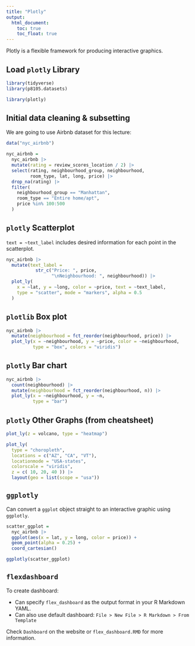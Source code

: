 ```yaml
---
title: "Plotly"
output: 
  html_document:
    toc: true
    toc_float: true
---
```


Plotly is a flexible framework for producing interactive graphics.

## Load `plotly` Library
```r
library(tidyverse)
library(p8105.datasets)

library(plotly)
```

## Initial data cleaning & subsetting
We are going to use Airbnb dataset for this lecture:
```r
data("nyc_airbnb")

nyc_airbnb =
  nyc_airbnb |>
  mutate(rating = review_scores_location / 2) |>
  select(rating, neighbourhood_group, neighbourhood,
         room_type, lat, long, price) |>
  drop_na(rating) |>
  filter(
    neighbourhood_group == "Manhattan",
    room_type == "Entire home/apt",
    price %in% 100:500
  )

```

## `plotly` Scatterplot
`text = ~text_label` includes desired information for each point in the scatterplot.
```r
nyc_airbnb |> 
  mutate(text_label = 
           str_c("Price: ", price, 
                 "\nNeighbourhood: ", neighbourhood)) |>
  plot_ly(
    x = ~lat, y = ~long, color = ~price, text = ~text_label,
    type = "scatter", mode = "markers", alpha = 0.5
  )
```

## `plotlib` Box plot 
```r
nyc_airbnb |>
  mutate(neighbourhood = fct_reorder(neighbourhood, price)) |>
  plot_ly(x = ~neighbourhood, y = ~price, color = ~neighbourhood,
          type = "box", colors = "viridis")
```

## `plotly` Bar chart 
```r
nyc_airbnb |>
  count(neighbourhood) |>
  mutate(neighbourhood = fct_reorder(neighbourhood, n)) |>
  plot_ly(x = ~neighbourhood, y = ~n,
          type = "bar")
```

## `plotly` Other Graphs (from cheatsheet)
```r
plot_ly(z = volcano, type = "heatmap")
```

```r
plot_ly(
  type = "choropleth",
  locations = c("AZ", "CA", "VT"), 
  locationmode = "USA-states",
  colorscale = "viridis", 
  z = c( 10, 20, 40 )) |>
  layout(geo = list(scope = "usa"))
```

## `ggplotly`
Can convert a `ggplot` object straight to an interactive graphic using `ggplotly`. 

```r
scatter_ggplot = 
  nyc_airbnb |>
  ggplot(aes(x = lat, y = long, color = price)) +
  geom_point(alpha = 0.25) +
  coord_cartesian()

ggplotly(scatter_ggplot)
```

## `flexdashboard`
To create dashboard:

* Can specify `flex_dashboard` as the output format in your R Markdown YAML.
* Can also use default dashboard: `File > New File > R Markdown > From Template`

Check `Dashboard` on the website or `flex_dashboard.RMD` for more information.


